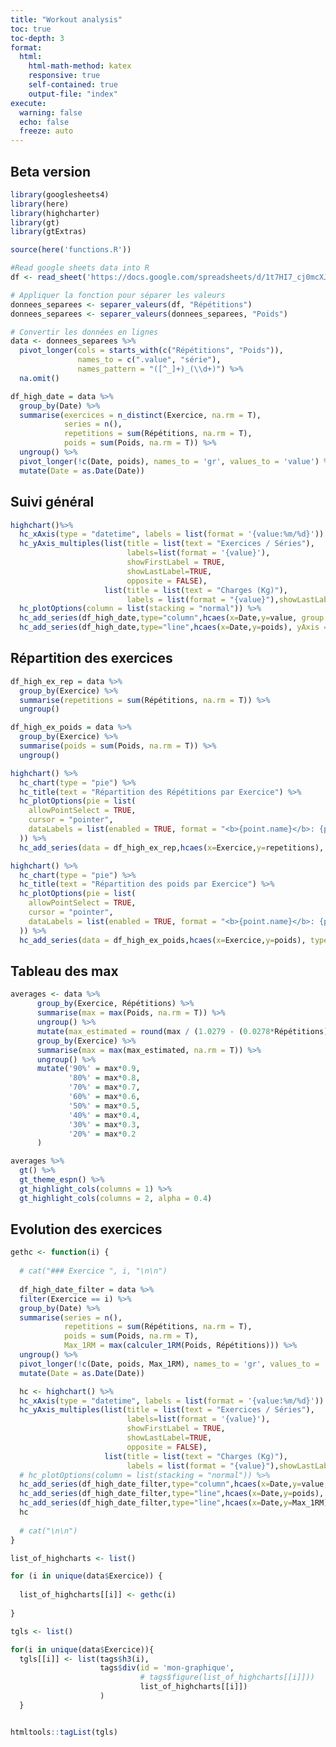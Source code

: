 ```yaml
---
title: "Workout analysis"
toc: true
toc-depth: 3
format:
  html:
    html-math-method: katex
    responsive: true
    self-contained: true
    output-file: "index"
execute:
  warning: false
  echo: false
  freeze: auto
---
```


<script>
  // Fonction pour détecter la taille de l'écran et ajuster la largeur du graphique
  function adjustHighchartsWidth() {
    var chartContainer = document.getElementById("mon-graphique"); // Remplacez "votre-container-de-graphique" par l'ID de votre conteneur de graphique
    var windowWidth = window.innerWidth;

    if (windowWidth <= 767) {
      // Largeur inférieure ou égale à 767 pixels, probablement un appareil mobile
      chartContainer.style.width = "100%"; // Ajuster la largeur du conteneur du graphique à 100%
    } else {
      // Largeur supérieure à 767 pixels, probablement un ordinateur
      chartContainer.style.width = "100%"; // Ajuster la largeur du conteneur du graphique à 600 pixels (ou à la valeur souhaitée pour les ordinateurs)
    }
  }

  // Appeler la fonction d'ajustement de la largeur lors du chargement de la page et du redimensionnement de la fenêtre
  document.addEventListener("DOMContentLoaded", adjustHighchartsWidth);
  window.addEventListener("resize", adjustHighchartsWidth);
</script>



## Beta version

```r
library(googlesheets4)
library(here)
library(highcharter)
library(gt)
library(gtExtras)

source(here('functions.R'))

#Read google sheets data into R
df <- read_sheet('https://docs.google.com/spreadsheets/d/1t7HI7_cj0mcXJ_FD4tC8D1PVJFXoHDsaM9NSqX5sk1s/edit?hl=fr#gid=0')

# Appliquer la fonction pour séparer les valeurs
donnees_separees <- separer_valeurs(df, "Répétitions")
donnees_separees <- separer_valeurs(donnees_separees, "Poids")

# Convertir les données en lignes
data <- donnees_separees %>%
  pivot_longer(cols = starts_with(c("Répétitions", "Poids")), 
               names_to = c(".value", "série"),
               names_pattern = "([^_]+)_(\\d+)") %>% 
  na.omit()

df_high_date = data %>%
  group_by(Date) %>%
  summarise(exercices = n_distinct(Exercice, na.rm = T),
            series = n(),
            repetitions = sum(Répétitions, na.rm = T),
            poids = sum(Poids, na.rm = T)) %>%
  ungroup() %>%
  pivot_longer(!c(Date, poids), names_to = 'gr', values_to = 'value') %>% 
  mutate(Date = as.Date(Date))

```


## Suivi général

<div id="mon-graphique">

```r
highchart()%>%
  hc_xAxis(type = "datetime", labels = list(format = '{value:%m/%d}')) %>%
  hc_yAxis_multiples(list(title = list(text = "Exercices / Séries"),
                          labels=list(format = '{value}'),
                          showFirstLabel = TRUE,
                          showLastLabel=TRUE,
                          opposite = FALSE),
                     list(title = list(text = "Charges (Kg)"),
                          labels = list(format = "{value}"),showLastLabel = FALSE, opposite = TRUE)) %>%
  hc_plotOptions(column = list(stacking = "normal")) %>%
  hc_add_series(df_high_date,type="column",hcaes(x=Date,y=value, group = 'gr'),yAxis=0) %>%
  hc_add_series(df_high_date,type="line",hcaes(x=Date,y=poids), yAxis = 1, name = 'Charge',  color = 'orange') 

```

</div>

## Répartition des exercices

```r
df_high_ex_rep = data %>%
  group_by(Exercice) %>%
  summarise(repetitions = sum(Répétitions, na.rm = T)) %>%
  ungroup() 

df_high_ex_poids = data %>%
  group_by(Exercice) %>%
  summarise(poids = sum(Poids, na.rm = T)) %>%
  ungroup() 

```

::: {layout-ncol=2 .column-page}

```r
highchart() %>%
  hc_chart(type = "pie") %>%
  hc_title(text = "Répartition des Répétitions par Exercice") %>%
  hc_plotOptions(pie = list(
    allowPointSelect = TRUE,
    cursor = "pointer",
    dataLabels = list(enabled = TRUE, format = "<b>{point.name}</b>: {point.percentage:.1f}%")
  )) %>%
  hc_add_series(data = df_high_ex_rep,hcaes(x=Exercice,y=repetitions), type = "pie", name = "Exercice", dataLabels = list(enabled = TRUE, format = "<b>{point.name}</b>: {point.percentage:.1f}%")) 

```


```r
highchart() %>%
  hc_chart(type = "pie") %>%
  hc_title(text = "Répartition des poids par Exercice") %>%
  hc_plotOptions(pie = list(
    allowPointSelect = TRUE,
    cursor = "pointer",
    dataLabels = list(enabled = TRUE, format = "<b>{point.name}</b>: {point.percentage:.1f}%")
  )) %>%
  hc_add_series(data = df_high_ex_poids,hcaes(x=Exercice,y=poids), type = "pie", name = "Exercice", dataLabels = list(enabled = TRUE, format = "<b>{point.name}</b>: {point.percentage:.1f}%")) 

```

:::

## Tableau des max

<div id="mon-graphique">

```r
averages <- data %>%
      group_by(Exercice, Répétitions) %>%
      summarise(max = max(Poids, na.rm = T)) %>%
      ungroup() %>%
      mutate(max_estimated = round(max / (1.0279 - (0.0278*Répétitions)),1)) %>%
      group_by(Exercice) %>%
      summarise(max = max(max_estimated, na.rm = T)) %>%
      ungroup() %>%
      mutate('90%' = max*0.9,
             '80%' = max*0.8,
             '70%' = max*0.7,
             '60%' = max*0.6,
             '50%' = max*0.5,
             '40%' = max*0.4,
             '30%' = max*0.3,
             '20%' = max*0.2
      )

averages %>% 
  gt() %>% 
  gt_theme_espn() %>% 
  gt_highlight_cols(columns = 1) %>% 
  gt_highlight_cols(columns = 2, alpha = 0.4)

```


</div>

## Evolution des exercices

```r

gethc <- function(i) {
  
  # cat("### Exercice ", i, "\n\n")
  
  df_high_date_filter = data %>%
  filter(Exercice == i) %>% 
  group_by(Date) %>%
  summarise(series = n(),
            repetitions = sum(Répétitions, na.rm = T),
            poids = sum(Poids, na.rm = T),
            Max_1RM = max(calculer_1RM(Poids, Répétitions))) %>%
  ungroup() %>%
  pivot_longer(!c(Date, poids, Max_1RM), names_to = 'gr', values_to = 'value') %>% 
  mutate(Date = as.Date(Date))

  hc <- highchart() %>%
  hc_xAxis(type = "datetime", labels = list(format = '{value:%m/%d}')) %>%
  hc_yAxis_multiples(list(title = list(text = "Exercices / Séries"),
                          labels=list(format = '{value}'),
                          showFirstLabel = TRUE,
                          showLastLabel=TRUE,
                          opposite = FALSE),
                     list(title = list(text = "Charges (Kg)"),
                          labels = list(format = "{value}"),showLastLabel = FALSE, opposite = TRUE)) %>%
  # hc_plotOptions(column = list(stacking = "normal")) %>%
  hc_add_series(df_high_date_filter,type="column",hcaes(x=Date,y=value, group = 'gr'),yAxis=0) %>%
  hc_add_series(df_high_date_filter,type="line",hcaes(x=Date,y=poids), yAxis = 1, name = 'Charge') %>% 
  hc_add_series(df_high_date_filter,type="line",hcaes(x=Date,y=Max_1RM), yAxis = 1, name = '1 RM') 
  hc
  
  # cat("\n\n")
}

list_of_highcharts <- list()

for (i in unique(data$Exercice)) {
  
  list_of_highcharts[[i]] <- gethc(i)
  
}

tgls <- list()

for(i in unique(data$Exercice)){
  tgls[[i]] <- list(tags$h3(i),
                    tags$div(id = 'mon-graphique',
                             # tags$figure(list_of_highcharts[[i]]))
                             list_of_highcharts[[i]])
                    )
  }


htmltools::tagList(tgls)


```
